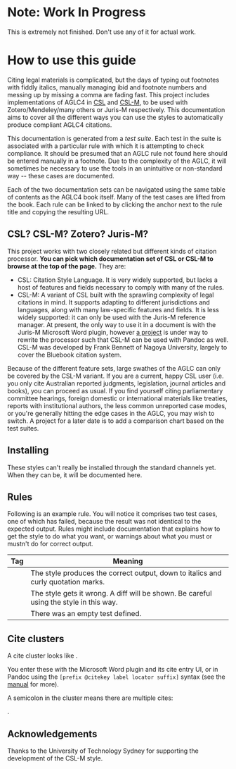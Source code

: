 <!-- vim: set fo-=tc : -->


# Note: Work In Progress

This is extremely not finished. Don't use any of it for actual work.

# How to use this guide

Citing legal materials is complicated, but the days of typing out footnotes
with fiddly italics, manually managing ibid and footnote numbers and messing up
by missing a comma are fading fast. This project includes implementations of
AGLC4 in [CSL][] and [CSL-M][], to be used with Zotero/Mendeley/many others or
Juris-M respectively. This documentation aims to cover all the different ways
you can use the styles to automatically produce compliant AGLC4 citations.

[CSL]: https://citationstyles.org/
[CSL-M]: https://citeproc-js.readthedocs.io/en/latest/csl-m/index.html

This documentation is generated from a *test suite*. Each test in the suite is
associated with a particular rule with which it is attempting to check
compliance. It should be presumed that an AGLC rule not found here should be
entered manually in a footnote. Due to the complexity of the AGLC, it will
sometimes be necessary to use the tools in an unintuitive or non-standard way
-- these cases are documented.

Each of the two documentation sets can be navigated using the same table of
contents as the AGLC4 book itself. Many of the test cases are lifted from the
book. Each rule can be linked to by clicking the anchor next to the rule title
and copying the resulting URL.

## CSL? CSL-M? Zotero? Juris-M?

This project works with two closely related but different kinds of citation
processor. **You can pick which documentation set of CSL or CSL-M to browse at
the top of the page.** They are:

* CSL: Citation Style Language. It is very widely supported, but lacks a host
  of features and fields necessary to comply with many of the rules.
* CSL-M: A variant of CSL built with the sprawling complexity of legal
  citations in mind. It supports adapting to different jurisdictions and
  languages, along with many law-specific features and fields. It is less
  widely supported: it can only be used with the Juris-M reference manager. At
  present, the only way to use it in a document is with the Juris-M Microsoft
  Word plugin, however [a project](https://github.com/cormacrelf/citeproc-rs)
  is under way to rewrite the processor such that CSL-M can be used with Pandoc
  as well. CSL-M was developed by Frank Bennett of Nagoya University, largely
  to cover the Bluebook citation system.

Because of the different feature sets, large swathes of the AGLC can only be
covered by the CSL-M variant. If you are a current, happy CSL user (i.e. you
only cite Australian reported judgments, legislation, journal articles and
books), you can proceed as usual. If you find yourself citing parliamentary
committee hearings, foreign domestic or international materials like treaties,
reports with institutional authors, the less common unreported case modes, or
you're generally hitting the edge cases in the AGLC, you may wish to switch. A
project for a later date is to add a comparison chart based on the test suites.

## Installing

These styles can't really be installed through the standard channels yet. When
they can be, it will be documented here.

## Rules

Following is an example rule. You will notice it comprises two test cases, one
of which has failed, because the result was not identical to the expected
output. Rules might include documentation that explains how to get the style to
do what you want, or warnings about what you must or mustn't do for correct
output.

<p>
  <DemoRule />
</p>

| Tag                   | Meaning         |
| --------------------- | --------------- |
| <Tag type="passed" /> | The style produces the correct output, down to italics and curly quotation marks. |
| <Tag type="failed" /> | The style gets it wrong. A diff will be shown. Be careful using the style in this way. |
| <Tag type="stub" />   | There was an empty test defined. |

## Cite clusters

<p>
A cite cluster looks like <CiteCluster cites={[{ id: "citekey", label: 'locator label', locator: "locator", prefix: 'prefix', suffix: 'suffix' }]}/>.
</p>

You enter these with the Microsoft Word plugin and its cite entry UI, or in
Pandoc using the `[prefix @citekey label locator suffix]` syntax (see the
[manual][] for more).

A semicolon in the cluster means there are multiple cites:

<p>
<CiteCluster cites={[{ id: "citekey", prefix: 'prefix' }, { id: "key2", prefix: "second prefix" }]}/>.
</p>

[manual]: https://pandoc.org/MANUAL.html#citations

## Acknowledgements

Thanks to the University of Technology Sydney for supporting the development of the CSL-M style.

